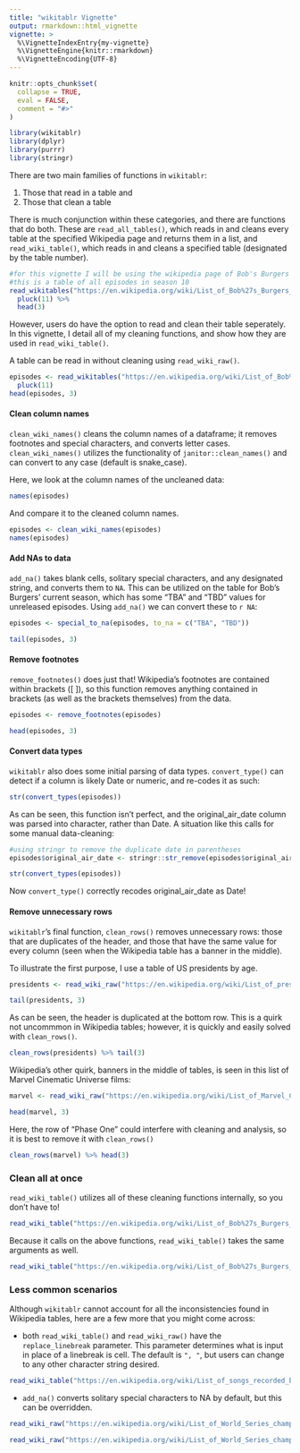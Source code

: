 ```yaml
---
title: "wikitablr Vignette"
output: rmarkdown::html_vignette
vignette: >
  %\VignetteIndexEntry{my-vignette}
  %\VignetteEngine{knitr::rmarkdown}
  %\VignetteEncoding{UTF-8}
---
```


```r
knitr::opts_chunk$set(
  collapse = TRUE,
  eval = FALSE,
  comment = "#>"
)
```

```r
library(wikitablr)
library(dplyr)
library(purrr)
library(stringr)
```

There are two main families of functions in `wikitablr`:

1. Those that read in a table and
2. Those that clean a table

There is much conjunction within these categories, and there are functions that do both. These are `read_all_tables()`, which reads in and cleans every table at the specified Wikipedia page and returns them in a list, and `read_wiki_table()`, which reads in and cleans a specified table (designated by the table number).

```r
#for this vignette I will be using the wikipedia page of Bob's Burgers episodes
#this is a table of all episodes in season 10
read_wikitables("https://en.wikipedia.org/wiki/List_of_Bob%27s_Burgers_episodes") %>%
  pluck(11) %>% 
  head(3)
```


However, users do have the option to read and clean their table seperately. In this vignette, I detail all of my cleaning functions, and show how they are used in `read_wiki_table()`.

A table can be read in without cleaning using `read_wiki_raw()`.

```r
episodes <- read_wikitables("https://en.wikipedia.org/wiki/List_of_Bob%27s_Burgers_episodes") %>%
  pluck(11)
head(episodes, 3)
```

#### Clean column names

`clean_wiki_names()` cleans the column names of a dataframe; it removes footnotes and special characters, and converts letter cases. `clean_wiki_names()` utilizes the functionality of `janitor::clean_names()` and can convert to any case (default is snake_case).

Here, we look at the column names of the uncleaned data:

```r
names(episodes)
```

And compare it to the cleaned column names.

```r
episodes <- clean_wiki_names(episodes)
names(episodes)
```


#### Add NAs to data
`add_na()` takes blank cells, solitary special characters, and any designated string, and converts them to `NA`. This can be utilized on the table for Bob's Burgers' current season, which has some "TBA" and "TBD" values for unreleased episodes. Using `add_na()` we can convert these to `r NA`:

```r
episodes <- special_to_na(episodes, to_na = c("TBA", "TBD"))

tail(episodes, 3)
  ```

#### Remove footnotes
`remove_footnotes()` does just that! Wikipedia's footnotes are contained within brackets ([ ]), so this function removes anything contained in brackets (as well as the brackets themselves) from the data.

```r
episodes <- remove_footnotes(episodes)

head(episodes, 3)
```

#### Convert data types
`wikitablr` also does some initial parsing of data types. `convert_type()` can detect if a column is likely Date or numeric, and re-codes it as such:

```r
str(convert_types(episodes))
```

As can be seen, this function isn't perfect, and the original_air_date column was parsed into character, rather than Date. A situation like this calls for some manual data-cleaning:

```r
#using stringr to remove the duplicate date in parentheses
episodes$original_air_date <- stringr::str_remove(episodes$original_air_date, "\\(.*\\)") %>% stringr::str_trim()

str(convert_types(episodes))
```

Now `convert_type()` correctly recodes original_air_date as Date!

#### Remove unnecessary rows

`wikitablr`'s final function, `clean_rows()` removes unnecessary rows: those that are duplicates of the header, and those that have the same value for every column (seen when the Wikipedia table has a banner in the middle).

To illustrate the first purpose, I use a table of US presidents by age.
```r
presidents <- read_wiki_raw("https://en.wikipedia.org/wiki/List_of_presidents_of_the_United_States_by_age", 2)

tail(presidents, 3)
```

As can be seen, the header is duplicated at the bottom row. This is a quirk not uncommmon in Wikipedia tables; however, it is quickly and easily solved with `clean_rows()`.
```r
clean_rows(presidents) %>% tail(3)
```

Wikipedia's other quirk, banners in the middle of tables, is seen in this list of Marvel Cinematic Universe films:

```r
marvel <- read_wiki_raw("https://en.wikipedia.org/wiki/List_of_Marvel_Cinematic_Universe_films")

head(marvel, 3)
```

Here, the row of "Phase One" could interfere with cleaning and analysis, so it is best to remove it with `clean_rows()`

```r
clean_rows(marvel) %>% head(3)
```

### Clean all at once

`read_wiki_table()` utilizes all of these cleaning functions internally, so you don't have to!

```r
read_wiki_table("https://en.wikipedia.org/wiki/List_of_Bob%27s_Burgers_episodes", 11) %>% head(3)
```

Because it calls on the above functions, `read_wiki_table()` takes the same arguments as well.

```r
read_wiki_table("https://en.wikipedia.org/wiki/List_of_Bob%27s_Burgers_episodes", 11, to_na = "Mario D'Anna", case = "all_caps") %>% head(3)
```

### Less common scenarios

Although `wikitablr` cannot account for all the inconsistencies found in Wikipedia tables, here are a few more that you might come across:

* both `read_wiki_table()` and `read_wiki_raw()` have the `replace_linebreak` parameter. This parameter determines what is input in place of a linebreak is cell. The default is `", "`, but users can change to any other character string desired.
```r
read_wiki_table("https://en.wikipedia.org/wiki/List_of_songs_recorded_by_the_Beatles", 2, replace_linebreak = "\n") %>% head(3)
```

* `add_na()` converts solitary special characters to NA by default, but this can be overridden.
```r
read_wiki_raw("https://en.wikipedia.org/wiki/List_of_World_Series_champions", 2) %>% add_na() %>% tail(3)

read_wiki_raw("https://en.wikipedia.org/wiki/List_of_World_Series_champions", 2) %>% add_na(special_to_na = FALSE) %>% tail(3)
```

